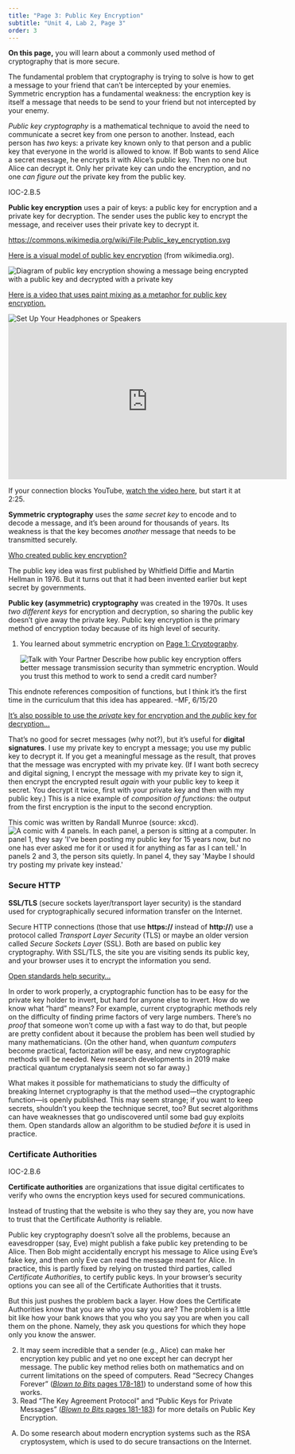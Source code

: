 ```yaml
---
title: "Page 3: Public Key Encryption"
subtitle: "Unit 4, Lab 2, Page 3"
order: 3
---
```


::: learn
<p><strong>On this page,</strong> you will learn about a commonly used
method of cryptography that is more secure.</p>
:::

<p>The fundamental problem that cryptography is trying to solve is how
to get a message to your friend that can't be intercepted by your
enemies. Symmetric encryption has a fundamental weakness: the encryption
key is itself a message that needs to be send to your friend but not
intercepted by your enemy.</p>

<p><em>Public key cryptography</em> is a mathematical technique to avoid
the need to communicate a secret key from one person to another.
Instead, each person has <em>two</em> keys: a private key known only to
that person and a public key that everyone in the world is allowed to
know. If Bob wants to send Alice a secret message, he encrypts it with
Alice's public key. Then no one but Alice can decrypt it. Only her
private key can undo the encryption, and no one <em>can figure out</em>
the private key from the public key.</p>

::: vocabFullWidth
::: ap-standard
IOC-2.B.5
:::

<p><strong>Public key encryption</strong> uses a pair of keys: a public
key for encryption and a private key for decryption. The sender uses the
public key to encrypt the message, and receiver uses their private key
to decrypt it.</p>
:::

::: endnote
::: commentBig
<a href="https://commons.wikimedia.org/wiki/File:Public_key_encryption.svg" target="_blank">https://commons.wikimedia.org/wiki/File:Public_key_encryption.svg</a>
:::

<p><a href="#hint-model" data-bs-toggle="collapse" title="Here is a visual model of public key encryption (from wikimedia.org).">Here
is a visual model of public key encryption</a> (from wikimedia.org).</p>

::: {#hint-model .collapse}
<img src="/img/3-lists/525px-Public_key_encryption.png" title="Diagram of public key encryption showing a message being encrypted with a public key and decrypted with a private key" alt="Diagram of public key encryption showing a message being encrypted with a public key and decrypted with a private key" class="indent noshadow" border="0"/>
:::

<p><a href="#hint-paint" data-bs-toggle="collapse" title="Here is a video that uses paint mixing as a metaphor for public key encryption.">Here
is a video that uses paint mixing as a metaphor for public key
encryption.</a></p>

::: {#hint-paint .collapse}
<img src="/img/icons/headphones-mini.png" title="Set Up Your Headphones or Speakers" alt="Set Up Your Headphones or Speakers" class="float-end"/>
<iframe width="560" height="315" src="https://www.youtube.com/embed/YEBfamv-_do?start=145&rel=0" frameborder="0" allowfullscreen class="indent"></iframe>

<p>If your connection blocks YouTube,
<a href="http://scratch.mit.edu/discuss/youtube/YEBfamv-_do" target="_blank" title="Public key cryptography - Diffie-Hellman Key Exchange">watch
the video here</a>, but start it at 2:25.</p>
:::
:::

::: takeNote
<p><strong>Symmetric cryptography</strong> uses the <em>same secret
key</em> to encode and to decode a message, and it's been around for
thousands of years. Its weakness is that the key becomes
<em>another</em> message that needs to be transmitted securely.</p>

::: sidenote
<p><a href="#hint-invented" data-bs-toggle="collapse" title="Who invented public key encryption?">Who
created public key encryption?</a></p>

::: {#hint-invented .collapse}
The public key idea was first published by Whitfield Diffie and Martin
Hellman in 1976. But it turns out that it had been invented earlier but
kept secret by governments.
:::
:::

<p><strong>Public key (asymmetric) cryptography</strong> was created in
the 1970s. It uses <em>two different keys</em> for encryption and
decryption, so sharing the public key doesn't give away the private key.
Public key encryption is the primary method of encryption today because
of its high level of security.</p>
:::

::: forYouToDo
<ol>

<li>

::: sidenote
You learned about symmetric encryption on
<a href="/unit-4/lab-2/1-cryptography.html" title="Page 1: Cryptography" >Page
1: Cryptography</a>.
:::

<img src="/img/icons/talk-with-your-partner.png" title="Talk with Your Partner" alt="Talk with Your Partner" class="inline"/>
Describe how public key encryption offers better message transmission
security than symmetric encryption. Would you trust this method to work
to send a credit card number?

</li>

</ol>
:::

::: todo
This endnote references composition of functions, but I think it's the
first time in the curriculum that this idea has appeared. --MF, 6/15/20
:::

::: endnote
<a href="#hint-digital-signatures" data-bs-toggle="collapse" title="It's also possible to use the private key for encryption and the public key for decryption...">It's
also possible to use the <em>private</em> key for encryption and the
<em>public</em> key for decryption...</a>

::: {#hint-digital-signatures .collapse}
<p>That's no good for secret messages (why not?), but it's useful for
<strong>digital signatures</strong>. I use my private key to encrypt a
message; you use my public key to decrypt it. If you get a meaningful
message as the result, that proves that the message was encrypted with
my private key. (If I want both secrecy and digital signing, I encrypt
the message with my private key to sign it, then encrypt the encrypted
result <em>again</em> with your public key to keep it secret. You
decrypt it twice, first with your private key and then with my public
key.) This is a nice example of <em>composition of functions:</em> the
output from the first encryption is the input to the second
encryption.</p>
:::
:::

::: endnote
This comic was written by Randall Munroe (source: xkcd).<br />
<img src="http://imgs.xkcd.com/comics/public_key.png" title="I guess I should be signing stuff, but I&apos;ve never been sure what to sign. Maybe if I post my private key, I can crowdsource my decisions about what to sign." alt="A comic with 4 panels. In each panel, a person is sitting at a computer. In panel 1, they say &apos;I&apos;ve been posting my public key for 15 years now, but no one has ever asked me for it or used it for anything as far as I can tell.&apos; In panels 2 and 3, the person sits quietly. In panel 4, they say &apos;Maybe I should try posting my private key instead.&apos;" class="indent"/>
:::

<h3>Secure HTTP</h3>

::: vocabBig
<p><strong>SSL/TLS</strong> (secure sockets layer/transport layer
security) is the standard used for cryptographically secured information
transfer on the Internet.</p>
:::

<p>Secure HTTP connections (those that use <strong>https://</strong>
instead of <strong>http://</strong>) use a protocol called <em>Transport
Layer Security</em> (TLS) or maybe an older version called <em>Secure
Sockets Layer</em> (SSL). Both are based on public key cryptography.
With SSL/TLS, the site you are visiting sends its public key, and your
browser uses it to encrypt the information you send.</p>

```{=html}
<!--<div class="todo">
<div class="sidenote">If your connection blocks YouTube, <a href="http://scratch.mit.edu/discuss/youtube/kBXQZMmiA4s" target="_blank" title="The Internet: HTTP & HTML">watch the video here</a>, but start it at 4:40. </div>
<img class="float-end" src="/img/icons/headphones-mini.png" alt="Set Up Your Headphones or Speakers" title="Set Up Your Headphones or Speakers" />
<iframe width="560" height="315" src="https://www.youtube.com/embed/kBXQZMmiA4s?start=280&rel=0" frameborder="0" allowfullscreen class="indent"></iframe>
</div>-->
```
::: endnote
<a href="#hint-open-standards" data-bs-toggle="collapse" title="Open Standards Help Security">Open
standards help security...</a>

::: {#hint-open-standards .collapse}
<p>In order to work properly, a cryptographic function has to be easy
for the private key holder to invert, but hard for anyone else to
invert. How do we know what "hard" means? For example, current
cryptographic methods rely on the difficulty of finding prime factors of
very large numbers. There's no <em>proof</em> that someone won't come up
with a fast way to do that, but people are pretty confident about it
because the problem has been well studied by many mathematicians. (On
the other hand, when <em>quantum computers</em> become practical,
factorization <em>will</em> be easy, and new cryptographic methods will
be needed. New research developments in 2019 make practical quantum
cryptanalysis seem not so far away.)</p>

<p>What makes it possible for mathematicians to study the difficulty of
breaking Internet cryptography is that the method used---the
cryptographic function---is openly published. This may seem strange; if
you want to keep secrets, shouldn't you keep the technique secret, too?
But secret algorithms can have weaknesses that go undiscovered until
some bad guy exploits them. Open standards allow an algorithm to be
studied <em>before</em> it is used in practice.</p>
:::
:::

<h3>Certificate Authorities</h3>

::: vocabBig
::: ap-standard
IOC-2.B.6
:::

<p><strong>Certificate authorities</strong> are organizations that issue
digital certificates to verify who owns the encryption keys used for
secured communications.</p>

<p>Instead of trusting that the website is who they say they are, you
now have to trust that the Certificate Authority is reliable.</p>
:::

<p>Public key cryptography doesn't solve all the problems, because an
eavesdropper (say, Eve) might publish a fake public key pretending to be
Alice. Then Bob might accidentally encrypt his message to Alice using
Eve's fake key, and then only Eve can read the message meant for Alice.
In practice, this is partly fixed by relying on trusted third parties,
called <em>Certificate Authorities</em>, to certify public keys. In your
browser's security options you can see all of the Certificate
Authorities that it trusts.</p>

::: endnote
But this just pushes the problem back a layer. How does the Certificate
Authorities know that you are who you say you are? The problem is a
little bit like how your bank knows that you who you say you are when
you call them on the phone. Namely, they ask you questions for which
they hope only you know the answer.
:::

::: ifTime
<ol start="2">

<li>It may seem incredible that a sender (e.g., Alice) can make her
encryption key public and yet no one except her can decrypt her message.
The public key method relies both on mathematics and on current
limitations on the speed of computers. Read "Secrecy Changes Forever"
(<a href="http://www.bitsbook.com/wp-content/uploads/2008/12/B2B_3.pdf#page=196" target="_blank" title="Blown to Bits: Secrecy Changes Forever"><em>Blown
to Bits</em> pages 178-181</a>) to understand some of how this
works.</li>

<li>Read "The Key Agreement Protocol" and "Public Keys for Private
Messages"
(<a href="http://www.bitsbook.com/wp-content/uploads/2008/12/B2B_3.pdf#page=199" target="_blank" title="Blown to Bits: The Key Agreement Protocol"><em>Blown
to Bits</em> pages 181-183</a>) for more details on Public Key
Encryption.</li>

</ol>
:::

::: takeItFurther
<ol type="A">

<li>Do some research about modern encryption systems such as the RSA
cryptosystem, which is used to do secure transactions on the
Internet.</li>

</ol>
:::
